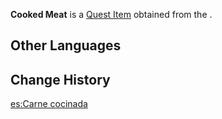 {{Item Infobox
|id           = 100904
|image        = Item Raw Meat.png
|type         = Quest Items
|source1      = Obtained from [[The Gourmet Supremos: Extreme Cookery]]
|description  = Meat that has just been cooked. Maybe it can be used in a dish...
|quest        = The Gourmet Supremos: Extreme Cookery
|related_type = Variant
|related_item = Raw Meat
}}
'''Cooked Meat''' is a [[Quest Item]] obtained from the {{Quest|The Gourmet Supremos: Extreme Cookery}}.

==Other Languages==
{{Other Languages
|default_hidden = 1
|en      = Cooked Meat
|zhs     = 被煮熟的肉
|zhs_rm  = Bèi Zhǔshú de Ròu
|zht     = 煮熟的肉
|zht_rm  = Zhǔshóu de Ròu
|ja      = 煮込まれた肉
|ja_rm   = Nikomareta Niku
|ko      = 삶은 고기
|es      = Carne cocinada
|fr      = Viande cuite
|ru      = Приготовленное мясо
|th      = Cooked Meat
|vi      = Thịt Nấu Chín
|de      = Gekochtes Fleisch
|id      = Daging Matang
|pt      = Carne Cozinhada
|tr      = Pişmiş Et
|it      = Carne cotta
}}

==Change History==
{{Change History|2.0}}

[[es:Carne cocinada]]